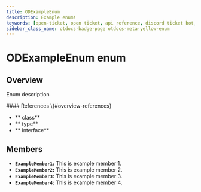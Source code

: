 ```yaml
---
title: ODExampleEnum
description: Example enum!
keywords: [open-ticket, open ticket, api reference, discord ticket bot, enum]
sidebar_class_name: otdocs-badge-page otdocs-meta-yellow-enum
---
```

<head>
    <link rel="apple-touch-icon" href="/img/logo_vertical.png"/>
</head>

# ODExampleEnum <M color="yellow">enum</M>

## Overview
Enum description

<FlexHorizontal>
<div style={{width:"50%"}}>
    #### References \{#overview-references}
    <ul>
        <li>**<code><ApiUrl url="class:ODId" label="api.ODId"/></code> <M color="purple">class</M>**</li>
        <li>**<code><ApiUrl url="type:ODExampleType" label="api.ODExampleType"/></code> <M color="brown">type</M>**</li>
        <li>**<code><ApiUrl url="interface:ODExampleInterface" label="api.ODExampleInterface"/></code> <M color="gray">interface</M>**</li>
    </ul>
</div>
</FlexHorizontal>

## Members
- **`ExampleMember1`:** This is example member 1.
- **`ExampleMember2`:** This is example member 2.
- **`ExampleMember3`:** This is example member 3.
- **`ExampleMember4`:** This is example member 4.